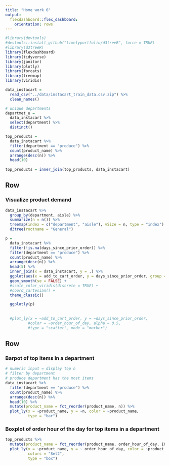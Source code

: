 ```yaml
---
title: "Home work 6"
output: 
  flexdashboard::flex_dashboard:
    orientation: rows
---
```


```r
#library(devtools)
#devtools::install_github("timelyportfolio/d3treeR", force = TRUE)
#library(d3treeR)
library(flexdashboard)
library(tidyverse)
library(janitor)
library(plotly)
library(forcats)
library(treemap)
library(viridis)
```

```r
data_instacart = 
  read_csv("../data/instacart_train_data.csv.zip") %>%
  clean_names()

# unique departments
departmet_u = 
  data_instacart %>%
  select(department) %>%
  distinct()

top_products =
  data_instacart %>%
  filter(department == "produce") %>%
  count(product_name) %>% 
  arrange(desc(n)) %>%
  head(10) 
  
top_products = inner_join(top_products, data_instacart)  
```



Row 
-----------------------------------------------------------------------

### Visualize product demand   
```r
data_instacart %>% 
  group_by(department, aisle) %>%
  summarize(n = n()) %>% 
  treemap(index = c("department", "aisle"), vSize = n, type = "index") %>% 
  d3tree(rootname = "General")
```

```r
p =
  data_instacart %>% 
  filter(!is.na(days_since_prior_order)) %>%
  filter(department == "produce") %>%
  count(product_name) %>% 
  arrange(desc(n)) %>%
  head(5) %>%
  inner_join(x = data_instacart, y = .) %>% 
  ggplot(aes(x = add_to_cart_order, y = days_since_prior_order, group = product_name, color = product_name)) +
  geom_smooth(se = FALSE) +
  #scale_color_viridis(discrete = TRUE) +
  #coord_cartesian() +
  theme_classic()

  ggplotly(p)
  
  
  #plot_ly(x = ~add_to_cart_order, y = ~days_since_prior_order,
          #color = ~order_hour_of_day, alpha = 0.5, 
          #type = "scatter", mode = "marker")
```


Row
-----------------------------------------------------------------------

### Barpot of top items in a department  
```r
# numeric input = display top n
# filter by department 
# produce department has the most items
data_instacart %>%
  filter(department == "produce") %>%
  count(product_name) %>% 
  arrange(desc(n)) %>%
  head(10) %>%
  mutate(product_name = fct_reorder(product_name, n)) %>% 
  plot_ly(x = ~product_name, y = ~n, color = ~product_name, 
          type = "bar")
```


### Boxplot of order hour of the day for top items in a department  

```r
top_products %>%
  mutate(product_name = fct_reorder(product_name, order_hour_of_day, IQR)) %>% 
  plot_ly(x = ~product_name, y = ~ order_hour_of_day, color = ~product_name,
          colors = "Set2",
          type = "box")
```

